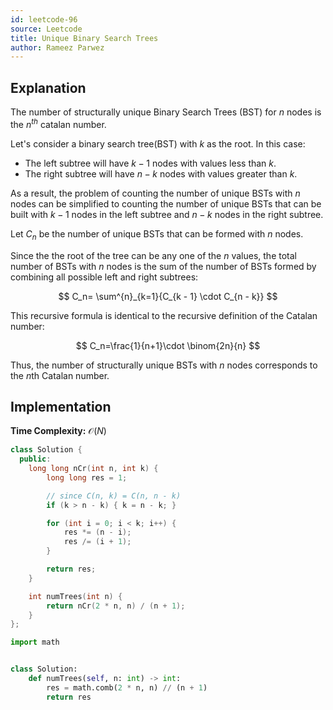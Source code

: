 ```yaml
---
id: leetcode-96
source: Leetcode
title: Unique Binary Search Trees
author: Rameez Parwez
---
```


## Explanation

The number of structurally unique Binary Search Trees (BST) for $n$ nodes is the $n^{th}$ catalan number.

<Spoiler title = "Proof">

Let's consider a binary search tree(BST) with $k$ as the root. In this case:
- The left subtree will have $k - 1$ nodes with values less than $k$.
- The right subtree will have $n - k$ nodes with values greater than $k$.

As a result, the problem of counting the number of unique BSTs with $n$ nodes can be simplified to counting the number of unique BSTs that can be built with $k - 1$ nodes in the left subtree and $n - k$ nodes in the right subtree.

Let $C_n$ be the number of unique BSTs that can be formed with $n$ nodes.

Since the the root of the tree can be any one of the $n$ values, the total number of BSTs with $n$ nodes is the sum of the number of BSTs formed by combining all possible left and right subtrees:

$$
C_n= \sum^{n}_{k=1}{C_{k - 1} \cdot C_{n - k}}
$$

This recursive formula is identical to the recursive definition of the Catalan number:

$$
C_n=\frac{1}{n+1}\cdot \binom{2n}{n}
$$

Thus, the number of structurally unique BSTs with $n$ nodes corresponds to the $n$th Catalan number.

</Spoiler>

## Implementation

**Time Complexity:** $\mathcal{O}(N)$

<LanguageSection>
<CPPSection>

```cpp
class Solution {
  public:
	long long nCr(int n, int k) {
		long long res = 1;

		// since C(n, k) = C(n, n - k)
		if (k > n - k) { k = n - k; }

		for (int i = 0; i < k; i++) {
			res *= (n - i);
			res /= (i + 1);
		}

		return res;
	}

	int numTrees(int n) {
		return nCr(2 * n, n) / (n + 1);
	}
};
```

</CPPSection>
<PySection>

```py
import math


class Solution:
	def numTrees(self, n: int) -> int:
		res = math.comb(2 * n, n) // (n + 1)
		return res
```

</PySection>
</LanguageSection>
